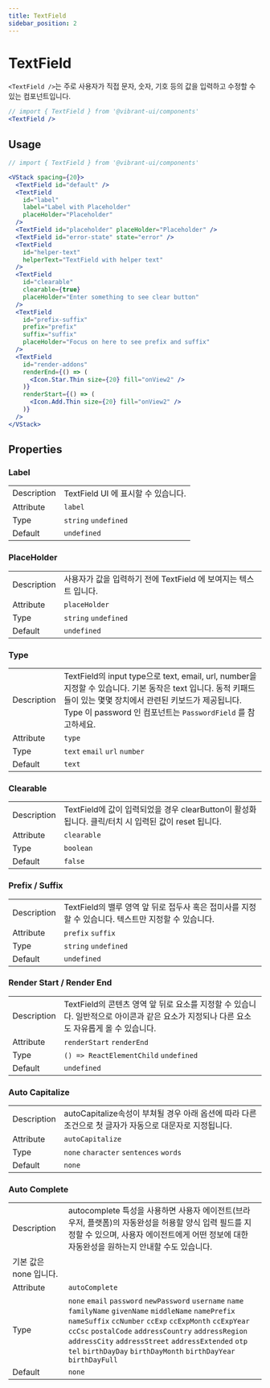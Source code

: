 ```yaml
---
title: TextField
sidebar_position: 2
---
```


# TextField

`<TextField />`는 주로 사용자가 직접 문자, 숫자, 기호 등의 값을 입력하고 수정할 수 있는 컴포넌트입니다.

```jsx live
// import { TextField } from '@vibrant-ui/components'
<TextField />
```

## Usage

```jsx live
// import { TextField } from '@vibrant-ui/components'

<VStack spacing={20}>
  <TextField id="default" />
  <TextField
    id="label"
    label="Label with Placeholder"
    placeHolder="Placeholder"
  />
  <TextField id="placeholder" placeHolder="Placeholder" />
  <TextField id="error-state" state="error" />
  <TextField
    id="helper-text"
    helperText="TextField with helper text"
  />
  <TextField
    id="clearable"
    clearable={true}
    placeHolder="Enter something to see clear button"
  />
  <TextField
    id="prefix-suffix"
    prefix="prefix"
    suffix="suffix"
    placeHolder="Focus on here to see prefix and suffix"
  />
  <TextField
    id="render-addons"
    renderEnd={() => (
      <Icon.Star.Thin size={20} fill="onView2" />
    )}
    renderStart={() => (
      <Icon.Add.Thin size={20} fill="onView2" />
    )}
  />
</VStack>
```

## Properties

### Label

|             |                                     |
| ----------- | ----------------------------------- |
| Description | TextField UI 에 표시할 수 있습니다. |
| Attribute   | `label`                             |
| Type        | `string` `undefined`                |
| Default     | `undefined`                         |

### PlaceHolder

|             |                                                                  |
| ----------- | ---------------------------------------------------------------- |
| Description | 사용자가 값을 입력하기 전에 TextField 에 보여지는 텍스트 입니다. |
| Attribute   | `placeHolder`                                                    |
| Type        | `string` `undefined`                                             |
| Default     | `undefined`                                                      |

### Type

|             |                                                                                                                                                                                                                                 |
| ----------- | ------------------------------------------------------------------------------------------------------------------------------------------------------------------------------------------------------------------------------- |
| Description | TextField의 input type으로 text, email, url, number을 지정할 수 있습니다. 기본 동작은 text 입니다. 동적 키패드들이 있는 몇몇 장치에서 관련된 키보드가 제공됩니다. Type 이 password 인 컴포넌트는 `PasswordField` 를 참고하세요. |
| Attribute   | `type`                                                                                                                                                                                                                          |
| Type        | `text` `email` `url` `number`                                                                                                                                                                                                   |
| Default     | `text`                                                                                                                                                                                                                          |

### Clearable

|             |                                                                                                     |
| ----------- | --------------------------------------------------------------------------------------------------- |
| Description | TextField에 값이 입력되었을 경우 clearButton이 활성화됩니다. 클릭/터치 시 입력된 값이 reset 됩니다. |
| Attribute   | `clearable`                                                                                         |
| Type        | `boolean`                                                                                           |
| Default     | `false`                                                                                             |

### Prefix / Suffix

|             |                                                                                                     |
| ----------- | --------------------------------------------------------------------------------------------------- |
| Description | TextField의 밸루 영역 앞 뒤로 접두사 혹은 접미사를 지정할 수 있습니다. 텍스트만 지정할 수 있습니다. |
| Attribute   | `prefix` `suffix`                                                                                   |
| Type        | `string` `undefined`                                                                                |
| Default     | `undefined`                                                                                         |

### Render Start / Render End

|             |                                                                                                                                          |
| ----------- | ---------------------------------------------------------------------------------------------------------------------------------------- |
| Description | TextField의 콘텐츠 영역 앞 뒤로 요소를 지정할 수 있습니다. 일반적으로 아이콘과 같은 요소가 지정되나 다른 요소도 자유롭게 올 수 있습니다. |
| Attribute   | `renderStart` `renderEnd`                                                                                                                |
| Type        | `() => ReactElementChild` `undefined`                                                                                                    |
| Default     | `undefined`                                                                                                                              |

### Auto Capitalize

|             |                                                                                                         |
| ----------- | ------------------------------------------------------------------------------------------------------- |
| Description | autoCapitalize속성이 부쳐될 경우 아래 옵션에 따라 다른 조건으로 첫 글자가 자동으로 대문자로 지정됩니다. |
| Attribute   | `autoCapitalize`                                                                                        |
| Type        | `none` `character` `sentences` `words`                                                                  |
| Default     | `none`                                                                                                  |

### Auto Complete

|                        |                                                                                                                                                                                                                                                                                                                                                     |
| ---------------------- | --------------------------------------------------------------------------------------------------------------------------------------------------------------------------------------------------------------------------------------------------------------------------------------------------------------------------------------------------- |
| Description            | autocomplete 특성을 사용하면 사용자 에이전트(브라우저, 플랫폼)의 자동완성을 허용할 양식 입력 필드를 지정할 수 있으며, 사용자 에이전트에게 어떤 정보에 대한 자동완성을 원하는지 안내할 수도 있습니다.                                                                                                                                                |
| 기본 값은 none 입니다. |
| Attribute              | `autoComplete`                                                                                                                                                                                                                                                                                                                                      |
| Type                   | `none` `email` `password` `newPassword` `username` `name` `familyName` `givenName` `middleName` `namePrefix` `nameSuffix` `ccNumber` `ccExp` `ccExpMonth` `ccExpYear` `ccCsc` `postalCode` `addressCountry` `addressRegion` `addressCity` `addressStreet` `addressExtended` `otp` `tel` `birthDayDay` `birthDayMonth` `birthDayYear` `birthDayFull` |
| Default                | `none`                                                                                                                                                                                                                                                                                                                                              |
